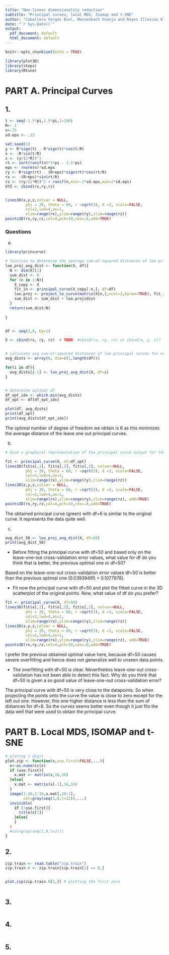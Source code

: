 ```yaml
---
title: "Non-linear dimensionality reduction"
subtitle: "Principal curves, local MDS, Isomap and t-SNE"
author: "Caballero Vergés Biel, Menzenbach Svenja and Reyes Illescas Kleber Enrique"
date: "`r Sys.Date()`"
output:
  pdf_document: default
  html_document: default
---
```


```r
knitr::opts_chunk$set(echo = TRUE)
```

```r
library(plot3D)
library(stops)
library(Rtsne)
```


# PART A. Principal Curves

## 1.
```r
t <- seq(-1.5*pi,1.5*pi,l=100)
R<- 1
n<-75
sd.eps <- .15

set.seed(1)
y <- R*sign(t) - R*sign(t)*cos(t/R)
x <- -R*sin(t/R)
z <- (y/(2*R))^2
rt <- sort(runif(n)*3*pi - 1.5*pi)
eps <- rnorm(n)*sd.eps
ry <- R*sign(rt) - (R+eps)*sign(rt)*cos(rt/R)
rx <- -(R+eps)*sin(rt/R)
rz <- (ry/(2*R))^2 + runif(n,min=-2*sd.eps,max=2*sd.eps)
XYZ <- cbind(rx,ry,rz)


lines3D(x,y,z,colvar = NULL, 
         phi = 20, theta = 60, r =sqrt(3), d =3, scale=FALSE,
         col=2,lwd=4,as=1,
         xlim=range(rx),ylim=range(ry),zlim=range(rz))
points3D(rx,ry,rz,col=4,pch=19,cex=.6,add=TRUE)
```

### Questions


  a.
```r
library(princurve)

# function to determine the average sum-of-squared distances of loo principal curves by a given number of df
loo_proj_avg_dist <- function(X, df){
  N <- dim(X)[1]
  sum_dist <- 0
  for (n in 1:N){
    X_copy <- X
    fit_in <- principal_curve(X_copy[-n,], df=df)
    loo.proj <- project_to_curve(matrix(X[n,],ncol=3,byrow=TRUE), fit_in$s[fit_in$ord,])
    sum_dist <- sum_dist + loo.proj$dist
  }
  return(sum_dist/N)
  
}


df <- seq(2,8, by=1)

X <- cbind(rx, ry, rz)  # TODO: #cbind(rx, ry, rz) or cbind(x, y, z)?


# calculate avg sum-of-squared distances of loo principal curves for each df 
avg_dists <- array(0, dim=c(1,length(df)))

for(i in df){
  avg_dists[i-1] <- loo_proj_avg_dist(X, df=i)
}


# determine optimal df
df_opt_idx <- which.min(avg_dists)
df_opt <- df[df_opt_idx]

plot(df, avg_dists)
print(df_opt)
print(avg_dists[df_opt_idx])
```
  
  The optimal number of degree of freedom we obtain is 6 as this minimizes the average distance of the leave one out principal curves.
  
  
  b.
```r
# Give a graphical representation of the principal curve output for the optimal df and comment on the obtained results.

fit <- principal_curve(X, df=df_opt)
lines3D(fit$s[,1], fit$s[,2], fit$s[,3], colvar=NULL,
         phi = 20, theta = 60, r =sqrt(3), d =3, scale=FALSE,
         col=3,lwd=4,as=1,
         xlim=range(rx),ylim=range(ry),zlim=range(rz))
lines3D(x,y,z,colvar = NULL, 
         phi = 20, theta = 60, r =sqrt(3), d =3, scale=FALSE,
         col=2,lwd=4,as=1,
         xlim=range(rx),ylim=range(ry),zlim=range(rz), add=TRUE)
points3D(rx,ry,rz,col=4,pch=19,cex=.6,add=TRUE)
```

The obtained principal curve (green) with df=6 is similar to the original curve. It represents the data quite well.

  c.
```r

avg_dist_50 <- loo_proj_avg_dist(X, df=50)
print(avg_dist_50)
```  
  
* Before fitting the principal curve with df=50 and based only on the leave-one-out cross-validation error values, what value for df do you think that is better, the previous optimal one or df=50?

Based on the leave-one-out cross-validation error values df=50 is better than the previous optimal one (0.03939495 <  0.1077978).

    
* Fit now the principal curve with df=50 and plot the fitted curve in the 3D scatterplot of the original points.
Now, what value of df do you prefer?

```r
fit <- principal_curve(X, df=50)
lines3D(fit$s[,1], fit$s[,2], fit$s[,3], colvar=NULL,
         phi = 20, theta = 60, r =sqrt(3), d =3, scale=FALSE,
         col=3,lwd=4,as=1,
         xlim=range(rx),ylim=range(ry),zlim=range(rz))
lines3D(x,y,z,colvar = NULL, 
         phi = 20, theta = 60, r =sqrt(3), d =3, scale=FALSE,
         col=2,lwd=4,as=1,
         xlim=range(rx),ylim=range(ry),zlim=range(rz), add=TRUE)
points3D(rx,ry,rz,col=4,pch=19,cex=.6,add=TRUE)
```

I prefer the previous obtained optimal value here, because df=50 causes severe overfitting and hence does not generalize well to unseen data points. 


* The overfitting with df=50 is clear. Nevertheless leave-one-out cross-validation has not been able to detect this fact. Why do you think that df=50 is given a so good value of leave-one-out cross-validation error? 

The principal curve with df=50 is very close to the datapoints. So when projecting the points onto the curve the value is close to zero except for the left out one. However, this one higher distance is less than the sum of distances for df=6. So the curves seems better even though it just fits the data well that were used to obtain the principal curve.



# PART B. Local MDS, ISOMAP and t-SNE

```r
# ploting 1 digit
plot.zip <- function(x,use.first=FALSE,...){
  x<-as.numeric(x)
  if (use.first){
    x.mat <- matrix(x,16,16)
  }else{
    x.mat <- matrix(x[-1],16,16)
  }
  image(1:16,1:16,x.mat[,16:1],
        col=gray(seq(1,0,l=12)),...)
  invisible(
    if (!use.first){
      title(x[1])
    }else{
    }
  )  
  #col=gray(seq(1,0,l=2)))
}
```


## 2. 

```r
zip.train <- read.table("zip.train")
zip.train.0 <- zip.train[zip.train[1] == 0,]


plot.zip(zip.train.0[1,]) # plotting the first zero
```

```r

```


## 3.
```r

```


## 4.
```r

```


## 5.
```r


```




